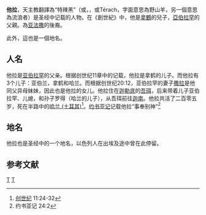 '''他拉'''，天主教翻譯為“特辣黑”（{{lang-he|תֶּרַח}}或{{rtl-lang|he|תֶּרַח}}，{{lang-en|Terah}}，或Térach，字面意思為野山羊，另一個意思為流浪者）是圣经中记载的人物。在《創世紀》中，他是[[拿鶴|拿鶴]]的兒子，[[亞伯拉罕|亞伯拉罕]]的父親。為[[亚法撒|亚法撒]]的後裔。

此外，這也是一個地名。

== 人名 ==
他拉是[[亚伯拉罕|亚伯拉罕]]的父亲。根据创世纪11章中的记载，他拉是拿鹤的儿子。而他拉有3个儿子：亚伯兰，拿鹤和哈兰。而根据创世纪20:12，亚伯拉罕的妻子[[撒拉|撒拉]]是他同父异母妹妹，因此也是他拉的女儿。他拉住在[[迦勒底|迦勒底]]的[[吾珥|吾珥]]，后来带着儿子亚伯拉罕、儿媳，和孙子罗得（哈兰的儿子），从吾珥前往[[迦南|迦南]]。他拉共活了二百零五岁，死在半路中的[[哈兰_(土耳其)|哈兰 (土耳其)]]<ref>[[创世纪|创世纪]] 11:24-32</ref>。[[约书亚记|约书亚记]]记载他拉“事奉别神”<ref>约书亚记 24:2</ref>

== 地名 ==
他拉也是圣经中的一个地名，以色列人在出埃及途中曾在此停留。

== 参考文献 ==
{{Reflist|2}}

{{Adam to David}}

[[Category:圣经人物|T]]
[[Category:圣经地名|T]]